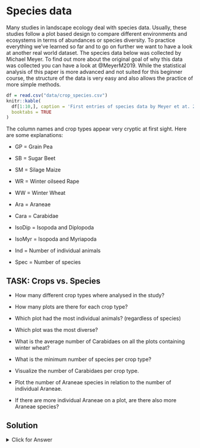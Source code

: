 # Species data

Many studies in landscape ecology deal with species data. Usually, these studies follow a plot based design to compare different environments and ecosystems in terms of abundances or species diversity. To practice everything we've learned so far and to go on further we want to have a look at another real world dataset.
The species data below was collected by Michael Meyer. To find out more about the original goal of why this data was collected you can have a look at @MeyerM2019.
While the statistical analysis of this paper is more advanced and not suited for this beginner course, the structure of the data is very easy and also allows the practice of more simple methods.


```r
df = read.csv("data/crop_species.csv")
knitr::kable(
  df[1:10,], caption = 'First entries of species data by Meyer et at. 2019',
  booktabs = TRUE
)
```



The column names and crop types appear very cryptic at first sight. Here are some explanations:


* GP = Grain Pea
* SB = Sugar Beet
* SM = Silage Maize
* WR = Winter oilseed Rape
* WW = Winter Wheat

* Ara = Araneae
* Cara = Carabidae
* IsoDip = Isopoda and Diplopoda
* IsoMyr = Isopoda and Myriapoda

* Ind = Number of individual animals
* Spec = Number of species




## TASK: Crops vs. Species

* How many different crop types where analysed in the study?
* How many plots are there for each crop type?
* Which plot had the most individual animals? (regardless of species)
* Which plot was the most diverse?

* What is the average number of Carabidaes on all the plots containing winter wheat?
* What is the minimum number of species per crop type?
* Visualize the number of Carabidaes per crop type.

* Plot the number of Araneae species in relation to the number of individual Araneae.
* If there are more individual Araneae on a plot, are there also more Araneae species?


## Solution

<details>
<summary>Click for Answer</summary>

```r
library(dplyr)
bd = read.csv("data/crop_species.csv")
```


### How many different crop types where analysed in the study?
    
```r
length(unique(bd$Croptype))
```


### How many plots are there for each crop type?

```r
length(bd$plotcode[bd$Croptype == "KE"])
length(bd$plotcode[bd$Croptype == "SM"])
length(bd$plotcode[bd$Croptype == "WR"])
length(bd$plotcode[bd$Croptype == "WW"])
length(bd$plotcode[bd$Croptype == "ZR"])


# for all croptypes at once

table(bd$Croptype)

# dplyr
bd %>% count(Croptype)

```


    
### Which plot had the most individual animals? (regardless of species)

```r

# calculate the total individuals for each plot
bd$TotalInd = bd$AraInd + bd$CaraInd + bd$IsoMyrInd

# find out on which plotcode the total number is the maximum total number
bd$plotcode[bd$TotalInd == max(bd$TotalInd)]

# dplyr pipeline
bd %>% mutate(TotalInd = AraInd + CaraInd + IsoMyrInd) %>% 
    filter(TotalInd == max(TotalInd)) %>%
    select(plotcode)
```


### Which plot was the most diverse?

```r
bd$TotalSpec = bd$AraSpec + bd$CaraSpec + bd$IsoMyrSpec
bd$plotcode[bd$TotalSpec == max(bd$TotalSpec)]


bd %>% mutate(TotalSpec = AraSpec + CaraSpec + IsoMyrSpec) %>% 
    filter(TotalSpec == max(TotalSpec)) %>% 
    select(plotcode, TotalSpec)
```

    
### What is the average number of Carabidaes on all the plots containing winter wheat?

```r
mean(bd$CaraInd[bd$Croptype == "WW"])

bd %>% filter(Croptype == "WW") %>% 
    summarise(MeanCara = mean(CaraInd))

bd %>% filter(Croptype == "WW") %>% 
    pull(CaraInd) %>% 
    mean()
```



    
### What is the minimum number of species per crop type?

```r
# for one crop type
min(bd$TotalSpec[bd$Croptype == "WW"])


bd %>% group_by(Croptype) %>% 
    summarise(MinSpec = min(TotalSpec))

# if we didn't compute total species before:
bd %>% group_by(Croptype) %>% 
    mutate(TotalSpec = AraSpec + CaraSpec + IsoMyrSpec) %>% 
    summarise(MinSpec = min(TotalSpec))
```


### Visualize Carabidaes abunadances per crop type.

```r
boxplot(bd$CaraInd ~ bd$Croptype)
```


### Plot the number of Araneae species in relation to the number of individual Araneae.


```r
plot(bd$AraInd, bd$AraSpec)
```



### If there are more individual Araneae on a plot, are there also more Araneae species?


```r
# build a linear model
ara_model = lm(bd$AraSpec ~ bd$AraInd)
summary(ara_model)

plot(AraSpec ~ AraInd, data = bd)
abline(ara_model)

plot(AraSpec ~ AraInd, data = bd, asp = 1)
abline(ara_model)


```






</details>